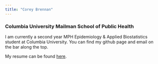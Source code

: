 ```yaml
---
title: "Corey Brennan"
---
```


### Columbia University Mailman School of Public Health

I am currently a second year MPH Epidemiology & Applied Biostatistics student at Columbia University. You can find my github page and email on the bar along the top.

My resume can be found [here](resume.pdf).